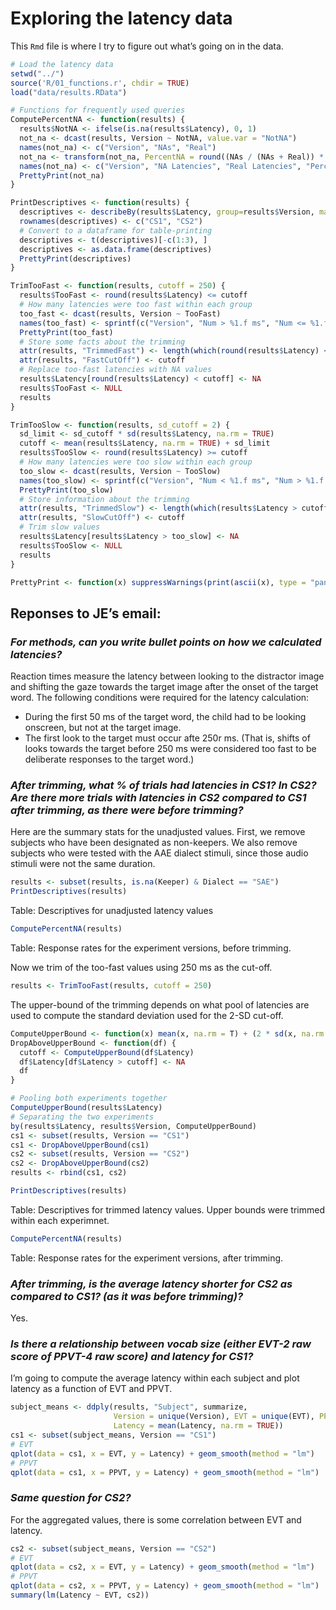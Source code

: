 # Exploring the latency data

This `Rmd` file is where I try to figure out what's going on in the data.




```r
# Load the latency data
setwd("../")
source('R/01_functions.r', chdir = TRUE)
load("data/results.RData")
```

```r
# Functions for frequently used queries
ComputePercentNA <- function(results) {
  results$NotNA <- ifelse(is.na(results$Latency), 0, 1)
  not_na <- dcast(results, Version ~ NotNA, value.var = "NotNA")
  names(not_na) <- c("Version", "NAs", "Real")
  not_na <- transform(not_na, PercentNA = round((NAs / (NAs + Real)) * 100, 2))
  names(not_na) <- c("Version", "NA Latencies", "Real Latencies", "Percent NA")
  PrettyPrint(not_na)
}

PrintDescriptives <- function(results) {
  descriptives <- describeBy(results$Latency, group=results$Version, mat=T, skew=F)
  rownames(descriptives) <- c("CS1", "CS2")
  # Convert to a dataframe for table-printing
  descriptives <- t(descriptives)[-c(1:3), ]
  descriptives <- as.data.frame(descriptives)
  PrettyPrint(descriptives)
}

TrimTooFast <- function(results, cutoff = 250) {
  results$TooFast <- round(results$Latency) <= cutoff
  # How many latencies were too fast within each group
  too_fast <- dcast(results, Version ~ TooFast)
  names(too_fast) <- sprintf(c("Version", "Num > %1.f ms", "Num <= %1.f ms", "Num NA"), cutoff)
  PrettyPrint(too_fast)
  # Store some facts about the trimming
  attr(results, "TrimmedFast") <- length(which(round(results$Latency) < cutoff))
  attr(results, "FastCutOff") <- cutoff
  # Replace too-fast latencies with NA values
  results$Latency[round(results$Latency) < cutoff] <- NA  
  results$TooFast <- NULL
  results
}

TrimTooSlow <- function(results, sd_cutoff = 2) {
  sd_limit <- sd_cutoff * sd(results$Latency, na.rm = TRUE)
  cutoff <- mean(results$Latency, na.rm = TRUE) + sd_limit
  results$TooSlow <- round(results$Latency) >= cutoff
  # How many latencies were too slow within each group
  too_slow <- dcast(results, Version ~ TooSlow)
  names(too_slow) <- sprintf(c("Version", "Num < %1.f ms", "Num > %1.f ms", "Num NA"), cutoff)
  PrettyPrint(too_slow)
  # Store information about the trimming
  attr(results, "TrimmedSlow") <- length(which(results$Latency > cutoff))
  attr(results, "SlowCutOff") <- cutoff
  # Trim slow values
  results$Latency[results$Latency > too_slow] <- NA
  results$TooSlow <- NULL
  results
}

PrettyPrint <- function(x) suppressWarnings(print(ascii(x), type = "pandoc"))
```



## Reponses to JE's email:

### _For methods, can you write bullet points on how we calculated latencies?_

Reaction times measure the latency between looking to the distractor image and shifting the gaze towards the target image after the onset of the target word. The following conditions were required for the latency calculation:

* During the first 50 ms of the target word, the child had to be looking onscreen, but not at the target image.
* The first look to the target must occur afte 250r ms. (That is, shifts of looks towards the target before 250 ms were considered too fast to be deliberate responses to the target word.)



### _After trimming, what % of trials had latencies in CS1? In CS2? Are there more trials with latencies in CS2 compared to CS1 after trimming, as there were before trimming?_

Here are the summary stats for the unadjusted values. First, we remove subjects who have been designated as non-keepers. We also remove subjects who were tested with the AAE dialect stimuli, since those audio stimuli were not the same duration.

```r
results <- subset(results, is.na(Keeper) & Dialect == "SAE")
PrintDescriptives(results)
```
Table: Descriptives for unadjusted latency values


```r
ComputePercentNA(results)
```
Table: Response rates for the experiment versions, before trimming.

Now we trim of the too-fast values using 250 ms as the cut-off.

```r
results <- TrimTooFast(results, cutoff = 250)
```


The upper-bound of the trimming depends on what pool of latencies are used to compute the standard deviation used for the 2-SD cut-off.

```r
ComputeUpperBound <- function(x) mean(x, na.rm = T) + (2 * sd(x, na.rm = T))
DropAboveUpperBound <- function(df) {
  cutoff <- ComputeUpperBound(df$Latency)
  df$Latency[df$Latency > cutoff] <- NA
  df
}

# Pooling both experiments together
ComputeUpperBound(results$Latency)
# Separating the two experiments
by(results$Latency, results$Version, ComputeUpperBound)
cs1 <- subset(results, Version == "CS1")
cs1 <- DropAboveUpperBound(cs1)
cs2 <- subset(results, Version == "CS2")
cs2 <- DropAboveUpperBound(cs2)
results <- rbind(cs1, cs2)
```

```r
PrintDescriptives(results)
```
Table: Descriptives for trimmed latency values. Upper bounds were trimmed within each experimnet.

```r
ComputePercentNA(results)
```
Table: Response rates for the experiment versions, after trimming.

### _After trimming, is the average latency shorter for CS2 as compared to CS1? (as it was before trimming)?_

Yes.

### _Is there a relationship between vocab size (either EVT-2 raw score of PPVT-4 raw score) and latency for CS1?_

I'm going to compute the average latency within each subject and plot latency as a function of EVT and PPVT.

```r
subject_means <- ddply(results, "Subject", summarize, 
                       Version = unique(Version), EVT = unique(EVT), PPVT = unique(PPVT),
                       Latency = mean(Latency, na.rm = TRUE))
cs1 <- subset(subject_means, Version == "CS1")
# EVT
qplot(data = cs1, x = EVT, y = Latency) + geom_smooth(method = "lm")
# PPVT 
qplot(data = cs1, x = PPVT, y = Latency) + geom_smooth(method = "lm")
```


### _Same question for CS2?_

For the aggregated values, there is some correlation between EVT and latency.

```r
cs2 <- subset(subject_means, Version == "CS2")
# EVT
qplot(data = cs2, x = EVT, y = Latency) + geom_smooth(method = "lm")
# PPVT 
qplot(data = cs2, x = PPVT, y = Latency) + geom_smooth(method = "lm")
summary(lm(Latency ~ EVT, cs2))
```




